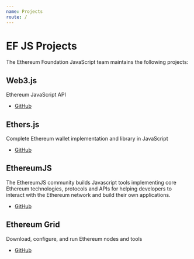 ```yaml
---
name: Projects
route: /
---
```


# EF JS Projects

The Ethereum Foundation JavaScript team maintains the following projects:

## Web3.js

Ethereum JavaScript API

- [GitHub](https://github.com/ethereum/web3.js)

## Ethers.js

Complete Ethereum wallet implementation and library in JavaScript

- [GitHub](https://github.com/ethers-io/ethers.js/)

## EthereumJS

The EthereumJS community builds Javascript tools implementing core Ethereum technologies, protocols and APIs for helping developers to interact with the Ethereum network and build their own applications.

- [GitHub](https://github.com/ethereumjs/)

## Ethereum Grid

Download, configure, and run Ethereum nodes and tools

- [GitHub](https://github.com/ethereum/grid)
